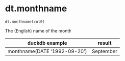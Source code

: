 # dt.monthname { #duckops.dt.monthname }

`dt.monthname(col0)`

The (English) name of the month

| duckdb example | result |
| -------------- | ------ |
| monthname(DATE '1992-09-20') | September |
